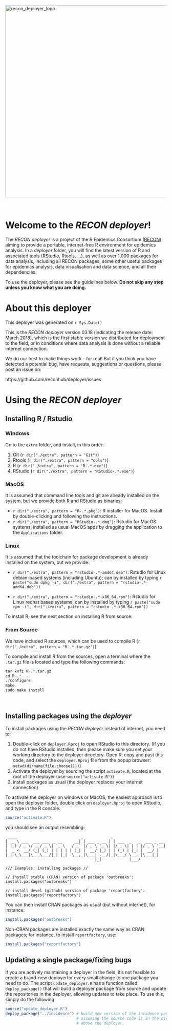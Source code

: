 
<div>
<img src=img/logo_deployer.png alt="recon_deployer_logo" width="600px">
</div>

<br>


# Welcome to the *RECON deployer*!

The *RECON deployer* is a project of the R Epidemics Consortium
([RECON](http://www.repidemicsconsortium.org)) aiming to provide a portable,
internet-free R environment for epidemics analysis. In a *deployer* folder, you
will find the latest version of R and associated tools (RStudio, Rtools, ...),
as well as over 1,000 packages for data analysis, including all RECON packages,
some other useful packages for epidemics analysis, data visualisation and data
science, and all their dependencies.

To use the deployer, please see the guidelines below. **Do not skip any step
unless you know what you are doing.**


# About this deployer

This deployer was generated on `r Sys.Date()`

This is the *RECON deployer* version 03.18 (indicating the release date: March
2018), which is the first stable version we distributed for deployment to the
field, or in conditions where data analysis is done without a reliable internet
connection.

We do our best to make things work - for real! But if you think you have
detected a potential bug, have requests, suggestions or questions, please post
an issue on:

https://github.com/reconhub/deployer/issues


# Using the *RECON deployer*

## Installing R / Rstudio

### Windows

Go to the `extra` folder, and install, in this order:

1. Git (`r dir("./extra", pattern = "Git")`)
2. Rtools (`r dir("./extra", pattern = "ools")`)
3. R (`r dir("./extra", pattern = "R-.*.exe")`)
4. RStudio (`r dir("./extra", pattern = "RStudio-.*.exe")`)


### MacOS

It is assumed that command line tools and git are already installed on the
system, but we provide both R and RStudio as binaries:


- `r dir("./extra", pattern = "R-.*.pkg")`: R installer for MacOS. Install by double-clicking and following
  the instructions.
- `r dir("./extra", pattern = "RStudio-.*.dmg")`: Rstudio for MacOS systems, installed as usual MacOS
  apps by dragging the application to the `Applications` folder.


### Linux

It is assumed that the toolchain for package development is
already installed on the system, but we provide:

- `r dir("./extra", pattern = "rstudio-.*-amd64.deb")`: Rstudio for Linux debian-based systems (including
  Ubuntu); can by installed by typing `r paste("sudo dpkg -i", dir("./extra", pattern = "rstudio-.*-amd64.deb"))`

- `r dir("./extra", pattern = "rstudio-.*-x86_64.rpm")`: Rstudio for Linux redhat based systems; can by
  installed by typing `r paste("sudo rpm -i", dir("./extra", pattern = "rstudio-.*-x86_64.rpm"))`

To install R, see the next section on installing R from source:

### From Source

We have included R sources, which can be used to compile R (`r dir("./extra", pattern = "R-.*.tar.gz")`)


To compile and install R from the sources, open a terminal where the `.tar.gz`
file is located and type the following commands:

```r
tar xvfz R-.*.tar.gz
cd R-.*
./configure
make 
sudo make install
```



<br>

## Installing packages using the *deployer*

To install packages using the *RECON deployer* instead of internet, you need to:

1. Double-click on `deployer.Rproj` to open RStudio to this directory.
   (If you do not have RStudio installed, then please make sure you set your
    working directory to the deployer directory. Open R, copy and past this code,
   and select the `deployer.Rproj` file from the popup browser: 
   `setwd(dirname(file.choose()))`)
1. Activate the deployer by sourcing the script `activate.R`, located at the
   root of the deployer (use `source("activate.R")`)
2. install packages as usual (the deployer replaces your internet connection)


To activate the deployer on windows or MacOS, the easiest approach is to open
the deployer folder, double click on `deployer.Rproj` to open RStudio, and type
in the R console:

```r
source("activate.R")
```

you should see an output resembling:

```
 ____                            _            _ 
|  _ \ ___  ___ ___  _ __     __| | ___ _ __ | | ___  _   _  ___ _ __ 
| |_) / _ \/ __/ _ \| '_ \   / _` |/ _ \ '_ \| |/ _ \| | | |/ _ \ '__|
|  _ <  __/ (_| (_) | | | | | (_| |  __/ |_) | | (_) | |_| |  __/ |
|_| \_\___|\___\___/|_| |_|  \__,_|\___| .__/|_|\___/ \__, |\___|_|
                                       |_|            |___/

/// Examples: installing packages //

// install stable (CRAN) version of package 'outbreaks':
install.packages("outbreaks")

// install devel (github) version of package 'reportfactory':
install.packages("reportfactory")

```

You can then install CRAN packages as usual (but without internet), for
instance:

```r
install.packages("outbreaks")
```

Non-CRAN packages are installed exactly the same way as CRAN packages; for
instance, to install `reportfactory`, use:

```r
install.packages("reportfactory")
```

## Updating a single package/fixing bugs

If you are actively maintaining a deployer in the field, it's not feasible to
create a brand-new deployerfor every small change to one package you need to
do. The script `update_deployer.R` has a function called `deploy_package()`
that will build a deployer package from source and update the repositories in
the deployer, allowing updates to take place. To use this, simply do the
following

```r
source("update_deployer.R")
deploy_package("../incidence") # build new version of the incidence package,
                               # assuming the source code is in the directory
                               # above the deployer. 
```


<br>
<br>
